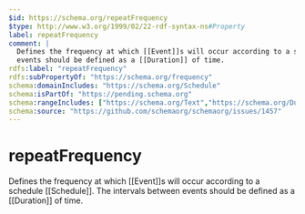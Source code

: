 ```yaml
---
$id: https://schema.org/repeatFrequency
$type: http://www.w3.org/1999/02/22-rdf-syntax-ns#Property
label: repeatFrequency
comment: |
  Defines the frequency at which [[Event]]s will occur according to a schedule [[Schedule]]. The intervals between
  events should be defined as a [[Duration]] of time.
rdfs:label: "repeatFrequency"
rdfs:subPropertyOf: "https://schema.org/frequency"
schema:domainIncludes: "https://schema.org/Schedule"
schema:isPartOf: "https://pending.schema.org"
schema:rangeIncludes: ["https://schema.org/Text","https://schema.org/Duration"]
schema:source: "https://github.com/schemaorg/schemaorg/issues/1457"
---
```


# repeatFrequency

Defines the frequency at which [[Event]]s will occur according to a schedule [[Schedule]]. The intervals between
      events should be defined as a [[Duration]] of time.

